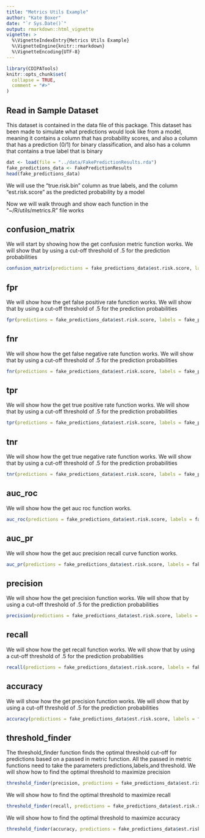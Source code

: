 ```yaml
---
title: "Metrics Utils Example"
author: "Kate Boxer"
date: "`r Sys.Date()`"
output: rmarkdown::html_vignette
vignette: >
  %\VignetteIndexEntry{Metrics Utils Example}
  %\VignetteEngine{knitr::rmarkdown}
  %\VignetteEncoding{UTF-8}
---
```


```r
library(CDIPATools)
knitr::opts_chunk$set(
  collapse = TRUE,
  comment = "#>"
)
```
## Read in Sample Dataset

This dataset is contained in the data file of this package.  This dataset has been made to simulate what predictions would look like from a model, meaning it contains a column that has probability scores, and also a column that has a prediction (0/1) for binary classification, and also has a column that contains a true label that is binary

```r


dat <- load(file = "../data/FakePredictionResults.rda")
fake_predictions_data <- FakePredictionResults
head(fake_predictions_data)
```
We will use the "true.risk.bin" column as true labels, and the column "est.risk.score" as the predicted probability by a model

Now we will walk through and show each function in the "~/R/utils/metrics.R" file works

## confusion_matrix

We will start by showing how the get confusion metric function works.  We will show that by using a cut-off threshold of .5 for the prediction probabilities

```r
confusion_matrix(predictions = fake_predictions_data$est.risk.score, labels = fake_predictions_data$true.risk.bin, threshold = .5)
```
## fpr

We will show how the get false positive rate function works.  We will show that by using a cut-off threshold of .5 for the prediction probabilities

```r
fpr(predictions = fake_predictions_data$est.risk.score, labels = fake_predictions_data$true.risk.bin, threshold = .5)
```
## fnr

We will show how the get false negative rate function works.  We will show that by using a cut-off threshold of .5 for the prediction probabilities

```r
fnr(predictions = fake_predictions_data$est.risk.score, labels = fake_predictions_data$true.risk.bin, threshold = .5)
```
## tpr

We will show how the get true positive rate function works.  We will show that by using a cut-off threshold of .5 for the prediction probabilities

```r
tpr(predictions = fake_predictions_data$est.risk.score, labels = fake_predictions_data$true.risk.bin, threshold = .5)
```
## tnr

We will show how the get true negative rate function works.  We will show that by using a cut-off threshold of .5 for the prediction probabilities

```r
tnr(predictions = fake_predictions_data$est.risk.score, labels = fake_predictions_data$true.risk.bin, threshold = .5)
```
## auc_roc

We will show how the get auc roc function works.

```r
auc_roc(predictions = fake_predictions_data$est.risk.score, labels = fake_predictions_data$true.risk.bin)
```
## auc_pr

We will show how the get auc precision recall curve function works.

```r
auc_pr(predictions = fake_predictions_data$est.risk.score, labels = fake_predictions_data$true.risk.bin)
```
## precision

We will show how the get precision function works.  We will show that by using a cut-off threshold of .5 for the prediction probabilities

```r
precision(predictions = fake_predictions_data$est.risk.score, labels = fake_predictions_data$true.risk.bin, threshold = .5)
```
## recall

We will show how the get recall function works.  We will show that by using a cut-off threshold of .5 for the prediction probabilities

```r
recall(predictions = fake_predictions_data$est.risk.score, labels = fake_predictions_data$true.risk.bin, threshold = .5)
```
## accuracy

We will show how the get precision function works.  We will show that by using a cut-off threshold of .5 for the prediction probabilities

```r
accuracy(predictions = fake_predictions_data$est.risk.score, labels = fake_predictions_data$true.risk.bin, threshold = .5)
```
## threshold_finder

The threshold_finder function finds the optimal threshold cut-off for predictions based on a passed in metric function.  All the passed in metric functions need to take the parameters predictions,labels,and threshold.  We will show how to find the optimal threshold to maximize precision

```r
threshold_finder(precision, predictions = fake_predictions_data$est.risk.score, labels = fake_predictions_data$true.risk.bin)
```
We will show how to find the optimal threshold to maximize recall

```r
threshold_finder(recall, predictions = fake_predictions_data$est.risk.score, labels = fake_predictions_data$true.risk.bin)
```
We will show how to find the optimal threshold to maximize accuracy

```r
threshold_finder(accuracy, predictions = fake_predictions_data$est.risk.score, labels = fake_predictions_data$true.risk.bin)
```
